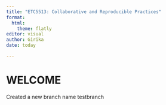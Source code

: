 ```yaml
---
title: "ETC5513: Collaborative and Reproducible Practices"
format:
  html: 
    theme: flatly
editor: visual
author: Girika
date: today

---
```


# WELCOME

Created a new branch name testbranch